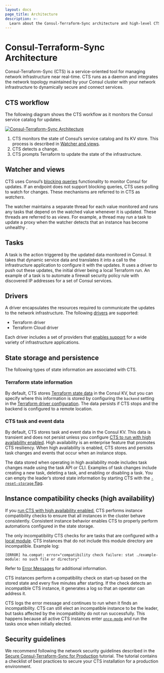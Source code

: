 ```yaml
---
layout: docs
page_title: Architecture
description: >-
  Learn about the Consul-Terraform-Sync architecture and high-level CTS components, such as the Terraform driver and tasks.
---
```


# Consul-Terraform-Sync Architecture

Consul-Terraform-Sync (CTS) is a service-oriented tool for managing network infrastructure near real-time. CTS runs as a daemon and integrates the network topology maintained by your Consul cluster with your network infrastructure to dynamically secure and connect services.

## CTS workflow

The following diagram shows the CTS workflow as it monitors the Consul service catalog for updates.

[![Consul-Terraform-Sync Architecture](/img/nia-highlevel-diagram.svg)](/img/nia-highlevel-diagram.svg)

1. CTS monitors the state of Consul’s service catalog and its KV store. This process is described in [Watcher and views](#watcher-and-views).
1. CTS detects a change.
1. CTS prompts Terraform to update the state of the infrastructure.


## Watcher and views

CTS uses Consul’s [blocking queries](/api-docs/features/blocking) functionality to monitor Consul for updates. If an endpoint does not support blocking queries, CTS uses polling to watch for changes. These mechanisms are referred to in CTS as *watchers*. 

The watcher maintains a separate thread for each value monitored and runs any tasks that depend on the watched value whenever it is updated. These threads are referred to as _views_.  For example, a thread may run a task to update a proxy when the watcher detects that an instance has become unhealthy .

## Tasks

A task is the action triggered by the updated data monitored in Consul. It
takes that dynamic service data and translates it into a call to the
infrastructure application to configure it with the updates. It uses a driver
to push out these updates, the initial driver being a local Terraform run. An
example of a task is to automate a firewall security policy rule with
discovered IP addresses for a set of Consul services.

## Drivers

A driver encapsulates the resources required to communicate the updates to the
network infrastructure. The following [drivers](/docs/nia/network-drivers#terraform) are supported:

- Terraform driver
- Terraform Cloud driver<EnterpriseAlert inline />

Each driver includes a set of providers that [enables support](/docs/nia/terraform-modules) for a wide variety of infrastructure applications.

## State storage and persistence  

The following types of state information are associated with CTS.

### Terraform state information 

By default, CTS stores [Terraform state data](https://www.terraform.io/docs/state/index.html) in the Consul KV, but you can specify where this information is stored by configuring the `backend` setting in the [Terraform driver configuration](/docs/nia/configuration#backend). The data persists if CTS stops and the backend is configured to a remote location.  

### CTS task and event data 

By default, CTS stores task and event data in the Consul KV. This data is transient and does not persist unless you configure [CTS to run with high availability enabled](/docs/nia/usage/run-ha). High availability is an enterprise feature that promotes CTS resiliency. When high availability is enabled, CTS stores and persists task changes and events that occur when an instance stops.  

The data stored when operating in high availability mode includes task changes made using the task API or CLI. Examples of task changes include creating a new task, deleting a task, and enabling or disabling a task. You can empty the leader’s stored state information by starting CTS with the [`-reset-storage` flag](/docs/nia/cli/start#options).

## Instance compatibility checks (high availability)

If you [run CTS with high availability enabled](/docs/nia/usage/run-ha), CTS performs instance compatibility checks to ensure that all instances in the cluster behave consistently. Consistent instance behavior enables CTS to properly perform automations configured in the state storage. 

The only incompatibility CTS checks for are tasks that are configured with a [local module](/docs/nia/configuration#module). CTS instances that do not include this module directory are incompatible. Example log:

```shell-session
[ERROR] ha.compat: error="compatibility check failure: stat ./example-module: no such file or directory"
```
Refer to [Error Messages](/docs/nia/usage/errors-ref) for additional information.

CTS instances perform a compatibility check on start-up based on the stored state and every five minutes after starting. If the check detects an incompatible CTS instance, it generates a log so that an operator can address it. 

CTS logs the error message and continues to run when it finds an incompatibility. CTS can still elect an incompatible instance to be the leader, but tasks affected by the incompatibility do not run successfully. This happens because all active CTS instances enter [`once-mode`](/docs/nia/cli/start#modes) and run the tasks once when initially elected. 

## Security guidelines

We recommend following the network security guidelines described in the [Secure Consul-Terraform-Sync for Production](https://learn.hashicorp.com/tutorials/consul/consul-terraform-sync-secure?utm_source=WEBSITE&utm_medium=WEB_IO&utm_offer=ARTICLE_PAGE&utm_content=DOCS) tutorial. The tutorial contains a checklist of best practices to secure your CTS installation for a production environment.
